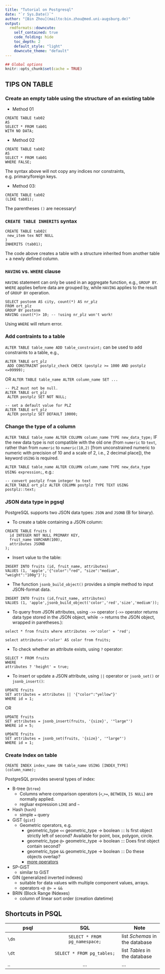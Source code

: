 ```yaml
---
title: "Tutorial on Postgresql"
date: "`r Sys.Date()`"
author: "[Bin Zhou](mailto:bin.zhou@med.uni-augsburg.de)"
output:
  rmdformats::downcute:
    self_contained: true
    code_folding: hide 
    toc_depth: 2
    default_style: "light"
    downcute_theme: "default"
---
```



```r
## Global options
knitr::opts_chunk$set(cache = TRUE)
```

## TIPS ON TABLE 

### Create an empty table using the structure of an existing table

- Method 01
```
CREATE TABLE tab02
AS
SELECT * FROM tab01
WITH NO DATA; 
```

- Method 02

```
CREATE TABLE tab02
AS
SELECT * FROM tab01
WHERE FALSE;
```
The syntax above will not copy any indices nor constraints, e.g. primary/foreign keys.  

- Method 03:
```
CREATE TABLE tab02
(LIKE tab01);
```
The parentheses `()` are necessary!


### `CREATE TABLE INHERITS` syntax
```
CREATE TABLE tab02(
 new_item tex NOT NULL
)
INHERITS (tab01);
```
The code above creates a table with a structure inherited from another table + a newly defined column. 


### `HAVING` vs. `WHERE` clause
`HAVING` statement can only be used in an aggregate function, e.g., `GROUP BY`. `WHERE` applies before data are grouped by, while `HAVING` applies to the result of `GROUP BY` operation.

```
SELECT postonm AS city, count(*) AS nr_plz
FROM ort_plz
GROUP BY postonm
HAVING count(*)> 10; -- !using nr_plz won't work!
```
Using `WHERE` will return error. 


###  Add contraints to a table
`ALTER TABLE table_name ADD table_constraint;` can be used to add constraints to a table, e.g., 

```
ALTER TABLE ort_plz
 ADD CONSTRAINT postplz_check CHECK (postplz >= 1000 AND postplz <=99999);
```
OR `ALTER TABLE table_name ALTER column_name SET ...`

```
-- PLZ must not be null.
ALTER TABLE ort_plz
 ALTER postplz SET NOT NULL;

-- set a default value for PLZ 
ALTER TABLE ort_plz
 ALTER postplz SET DEFAULT 10000;
```

### Change the type of a column
`ALTER TABLE table_name ALTER COLUMN column_name TYPE new_data_type;`
IF the new data type is not compatible with the old one (from `numeric` to `text`, rather than from `numeric` to `numeric(10,2)` [from unconstrained numeric to numeric with precision of 10 and a scale of 2, i.e., 2 decimal place]), the keyword `USING` is required.

`ALTER TABLE table_name ALTER COLUMN column_name TYPE new_data_type USING expression;`, e.g.:

```
-- convert postplz from integer to text
ALTER TABLE ort_plz ALTER COLUMN postplz TYPE TEXT USING postplz::text;
```

### JSON data type in pgsql
PostgreSQL supports two JSON data types: `JSON` and `JSONB` (B for binary).

- To create a table containing a JSON column:
```
CREATE TABLE fruits (
  id INTEGER NOT NULL PRIMARY KEY,
  fruit_name VARCHAR(100),
  attributes JSONB
);
```

- Insert value to the table:
```
INSERT INTO fruits (id, fruit_name, attributes)
VALUES (1, 'apple','{"color":"red", "size":"medium", "weight":"100g"}');
```
- The function `jsonb_build_object()` provides a simple method to input JSON-format data.
```
INSERT INTO fruits (id,fruit_name, attributes)
VALUES (1, 'apple',jsonb_build_object('color','red','size','medium'));
```

- To query from JSON attributes, using `->>` operator (`->>` operator returns data type stored in the JSON object, while `->` returns the JSON object, wrapped in paretheses.):
```
select * from fruits where attributes ->>'color' = 'red';
```

```
select attributes->'color' AS color from fruits;
```

- To check whether an attribute exists, using `?` operator:

```
SELECT * FROM fruits 
WHERE
attributes ? 'height' = true;
```

- To insert or update a JSON attribute, using `||` operator or `jsonb_set()` or `jsonb_insert()`:
```
UPDATE fruits
SET attributes = attributes || '{"color":"yellow"}'
WHERE id = 1;
```
OR 
```
UPDATE fruits
SET attributes = jsonb_insert(fruits, '{size}', '"large"')
WHERE id = 5;
```

```
UPDATE fruits
SET attributes = jsonb_set(fruits, '{size}', '"large"')
WHERE id = 1;
```


### Create Index on table

```
CREATE INDEX index_name ON table_name USING [INDEX_TYPE] (column_name);
```

PostgreSQL provides several types of index: 
  
  - B-tree (`btree`)
    - Columns where comparison operators (`<`,`>=`, `BETWEEN`, `IS NULL`) are normally applied.
    - regluar expression `LIKE` and `~`
  - Hash (`hash`)
    - simple `=` query
  - GiST (`gist`)
    - Geometric operators, e.g. 
      - geometric_type `<<` geometric_type → boolean ::: Is first object strictly left of second? Available for point, box, polygon, circle.
      - geometric_type `@>` geometric_type → boolean ::: Does first object contain second?
      - geometric_type `&&` geometric_type → boolean ::: Do these objects overlap? 
      - [more operators](https://www.postgresql.org/docs/current/functions-geometry.html)
  - SP-GiST
    - similar to GiST
  - GIN (generalized inverted indexes)
    - suitable for data values with multiple component values, arrays.
    - operators `<@ @> = &&`
  - BRIN (Block Range INdexes)
    - column of linear sort order (creation datetime)
    








## Shortcuts in PSQL

|  psql    |     SQL       |   Note  |  
|----------|:-------------:|---------|
|   `\dn`   |   ` SELECT * FROM pg_namespace;`| list *Schemas* in the database |
| `\dt` | `SELECT * FROM pg_tables;`  |  list *Tables* in the database |
|.. |...| ...|







